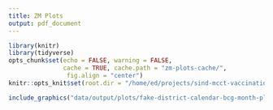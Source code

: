 ```yaml
---
title: ZM Plots
output: pdf_document
---
```





```r
library(knitr)
library(tidyverse)
opts_chunk$set(echo = FALSE, warning = FALSE, 
               cache = TRUE, cache.path = "zm-plots-cache/", 
                fig.align = "center")
knitr::opts_knit$set(root.dir = "/home/ed/projects/sind-mcct-vaccination")       
```



```r
include_graphics("data/output/plots/fake-district-calendar-bcg-month-plot.png")
```